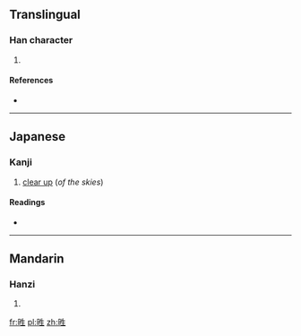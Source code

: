 ==Translingual==

===Han character===
{{Han char|rn=100|rad=生|as=04|sn=9|four=|canj=日竹手一 (AHQM), X日竹手一 (XAHQM)}}

# {{defn|Han|sort=生04}}

====References====
* {{Han ref|kx=0755.040|dkj=21676|dj=1164.030|hdz=42577.070|uh=7520|ud=29984}}

----

==Japanese==

===Kanji===
{{ja-kanji|grade=|rs=生04}}

# [[clear up]] (''of the skies'')

====Readings====
* {{ja-readings|kanon=[[せい]] (sei)|kun=|nanori=}}

----

==Mandarin==

===Hanzi===
{{cmn-hanzi|pin=[[qíng]] ([[qing2]])|wg=ch'ing<sup>2</sup>}}

# {{defn|lang=cmn|sort=生04}}

[[fr:甠]]
[[pl:甠]]
[[zh:甠]]